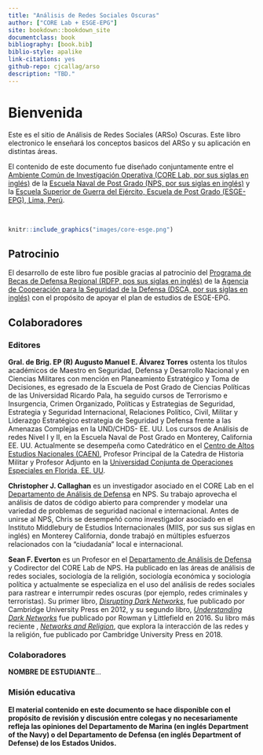 ```yaml
---
title: "Análisis de Redes Sociales Oscuras"
author: ["CORE Lab + ESGE-EPG"]
site: bookdown::bookdown_site
documentclass: book
bibliography: [book.bib]
biblio-style: apalike
link-citations: yes
github-repo: cjcallag/arso
description: "TBD."
---
```


# Bienvenida {-}

Este es el sitio de Análisis de Redes Sociales (ARSo) Oscuras. Este libro electronico le enseñará los conceptos basicos del ARSo y su aplicación en distintas áreas. 

El contenido de este documento fue diseñado conjuntamente entre el [Ambiente Común de Investigación Operativa (CORE Lab, por sus siglas en inglés)](https://nps.edu/web/core) de la [Escuela Naval de Post Grado (NPS, por sus siglas en inglés)](https://nps.edu/) y la [Escuela Superior de Guerra del Ejército, Escuela de Post Grado (ESGE-EPG), Lima, Perú](http://esge.edu.pe/esge-epg/).

<br/>

```r
knitr::include_graphics("images/core-esge.png")
```


## Patrocinio {-}

El desarrollo de este libro fue posible gracias al patrocinio del [Programa de Becas de Defensa Regional (RDFP, pos sus siglas en inglés)](https://dsca.mil/programs/combating-terrorism-and-irregular-warfare-fellowship-program-ctiwfp) de la [Agencia de Cooperación para la Seguridad de la Defensa (DSCA, por sus siglas en inglés)](https://dsca.mil/) con el propósito de apoyar el plan de estudios de ESGE-EPG.


## Colaboradores {-}

### Editores {-}

**Gral. de Brig. EP (R) Augusto Manuel E. Álvarez Torres** ostenta los títulos académicos de Maestro en Seguridad, Defensa y Desarrollo Nacional y en Ciencias Militares con mención en Planeamiento Estratégico y Toma de Decisiones, es egresado de la Escuela de Post Grado de Ciencias Políticas de las Universidad Ricardo Pala, ha seguido cursos de Terrorismo e Insurgencia, Crimen Organizado, Políticas y Estrategias  de Seguridad, Estrategia y Seguridad Internacional, Relaciones Político, Civil, Militar y Liderazgo Estratégico estrategia de Seguridad y Defensa frente a las Amenazas Complejas en la UND/CHDS- EE. UU. Los cursos de Análisis de redes Nivel I y II, en la Escuela Naval de Post Grado en Monterey, California EE. UU. Actualmente se desempeña como Catedrático en el [Centro de Altos Estudios Nacionales (CAEN)](https://www.caen.edu.pe/wordpress/), Profesor Principal de la Catedra de Historia Militar y Profesor Adjunto en la [Universidad Conjunta de Operaciones Especiales en Florida, EE. UU](https://www.socom.mil/JSOU/Pages/default.aspx).

**Christopher J. Callaghan** es un investigador asociado en el CORE Lab en el [Departamento de Análisis de Defensa](https://nps.edu/web/da) en NPS. Su trabajo aprovecha el análisis de datos de código abierto para comprender y modelar una variedad de problemas de seguridad nacional e internacional. Antes de unirse al NPS, Chris se desempeñó como investigador asociado en el Instituto Middlebury de Estudios Internacionales (MIIS, por sus sus siglas en inglés) en Monterey California, donde trabajó en múltiples esfuerzos relacionados con la "ciudadanía" local e internacional.

**Sean F. Everton** es un Profesor en el [Departamento de Análisis de Defensa](https://nps.edu/web/da) y Codirector del CORE Lab de NPS. Ha publicado en las áreas de análisis de redes sociales, sociología de la religión, sociología económica y sociología política y actualmente se especializa en el uso del análisis de redes sociales para rastrear e interrumpir redes oscuras (por ejemplo, redes criminales y terroristas). Su primer libro, [*Disrupting Dark Networks*](https://www.amazon.com/Disrupting-Networks-Structural-Analysis-Sciences/dp/1107606683), fue publicado por Cambridge University Press en 2012, y su segundo libro, [*Understanding Dark Networks*](https://www.amazon.com/Understanding-Dark-Networks-Daniel-Cunningham/dp/1442249447/ref=pd_lpo_14_img_1/145-9289795-0957343?_encoding=UTF8&pd_rd_i=1442249447&pd_rd_r=a7b19253-9be1-42b7-a6fa-e4ee67f7e2f5&pd_rd_w=kcb7y&pd_rd_wg=Oq37r&pf_rd_p=7b36d496-f366-4631-94d3-61b87b52511b&pf_rd_r=3KX19ZDD20YZ1H2BTMTN&psc=1&refRID=3KX19ZDD20YZ1H2BTMTN) fue publicado por Rowman y Littlefield en 2016. Su libro más reciente , [*Networks and Religion*](https://www.amazon.com/Networks-Religion-Build-up-Structural-Analysis/dp/1108404073/ref=pd_bxgy_img_3/145-9289795-0957343?_encoding=UTF8&pd_rd_i=1108404073&pd_rd_r=d71cd43b-1c10-4abc-bb64-7049818d0f1a&pd_rd_w=FSY0j&pd_rd_wg=Wa7Wy&pf_rd_p=ce6c479b-ef53-49a6-845b-bbbf35c28dd3&pf_rd_r=AH007P8AR7HCWFKEP88J&psc=1&refRID=AH007P8AR7HCWFKEP88J), que explora la interacción de las redes y la religión, fue publicado por Cambridge University Press en 2018.

### Colaboradores {-}

**NOMBRE DE ESTUDIANTE**...


### Misión educativa {-}

:::{.boxed}
**El material contenido en este documento se hace disponible con el propósito de revisión y discusión entre colegas y no necesariamente refleja las opiniones del Departamento de Marina (en inglés Department of the Navy)  o del Departamento de Defensa (en inglés Department of Defense) de los Estados Unidos.**
:::
